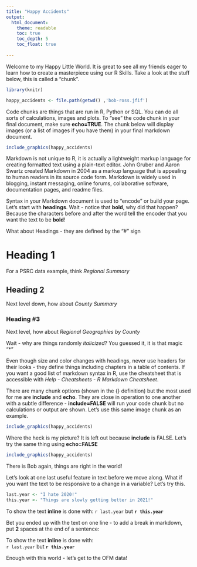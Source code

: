 ```yaml
---
title: "Happy Accidents"
output: 
  html_document:
    theme: readable
    toc: true
    toc_depth: 5
    toc_float: true
    
---
```


Welcome to my Happy Little World. It is great to see all my friends eager to learn how to create a masterpiece using our R Skills. Take a look at the stuff below, this is called a "chunk".

```r

library(knitr)

happy_accidents <- file.path(getwd() ,'bob-ross.jfif')

```

Code chunks are things that are run in R, Python or SQL. You can do all sorts of calculations, images and plots. To "see" the code chunk in your final document, make sure **echo=TRUE**. The chunk below will display images (or a list of images if you have them) in your final markdown document.

```r
include_graphics(happy_accidents)
```

Markdown is not unique to R, it is actually a lightweight markup language for creating formatted text using a plain-text editor. John Gruber and Aaron Swartz created Markdown in 2004 as a markup language that is appealing to human readers in its source code form. Markdown is widely used in blogging, instant messaging, online forums, collaborative software, documentation pages, and readme files.

Syntax in your Markdown document is used to "encode" or build your page. Let's start with **headings**. Wait - notice that **bold**, why did that happen? Because the characters before and after the word tell the encoder that you want the text to be **bold**!

What about Headings - they are defined by the "#" sign

# Heading 1 
For a PSRC data example, think *Regional Summary*

## Heading 2
Next level down, how about *County Summary*

### Heading #3
Next level, how about *Regional Geographies by County*

Wait - why are things randomly *italicized*? You guessed it, it is that magic "*" 

Even though size and color changes with headings, never use headers for their looks - they define things including chapters in a table of contents. If you want a good list of markdown syntax in R, use the cheatsheet that is accessible with *Help - Cheatsheets - R Markdown Cheatsheet*.

There are many chunk options (shown in the {} definition) but the most used for me are **include** and **echo**. They are close in operation to one another with a subtle difference - **include=FALSE** will run your code chunk but no calculations or output are shown. Let's use this same image chunk as an example.

```r
include_graphics(happy_accidents)
```

Where the heck is my picture? It is left out because **include** is FALSE. Let's try the same thing using **echo=FALSE**

```r
include_graphics(happy_accidents)
```

There is Bob again, things are right in the world!

Let's look at one last useful feature in text before we move along. What if you want the text to be responsive to a change in a variable? Let's try this.

```r

last.year <- "I hate 2020!"
this.year <- "Things are slowly getting better in 2021!"

```

To show the text **inline** is done with:
`r last.year` but **`r this.year`**

Bet you ended up with the text on one line - to add a break in markdown, put **2** spaces at the end of a sentence:

To show the text **inline** is done with:  
`r last.year` but **`r this.year`**

Enough with this world - let's get to the OFM data!